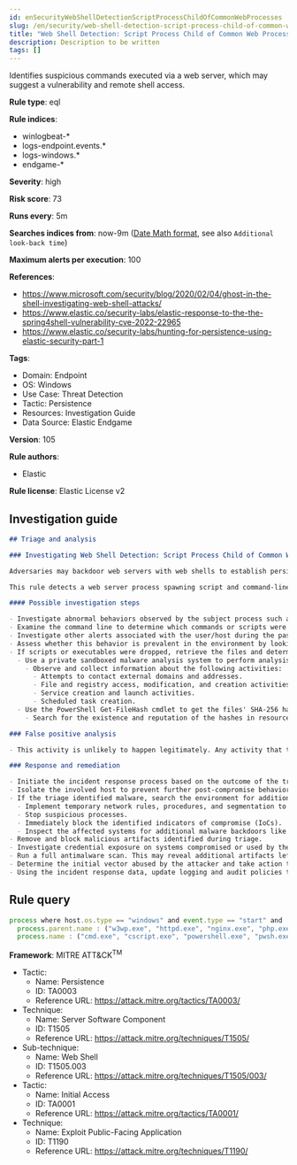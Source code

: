 ```yaml
---
id: enSecurityWebShellDetectionScriptProcessChildOfCommonWebProcesses
slug: /en/security/web-shell-detection-script-process-child-of-common-web-processes
title: "Web Shell Detection: Script Process Child of Common Web Processes"
description: Description to be written
tags: []
---
```


<div id="web-shell-detection-script-process-child-of-common-web-processes"></div>

Identifies suspicious commands executed via a web server, which may suggest a vulnerability and remote shell access.

**Rule type**: eql

**Rule indices**: 

* winlogbeat-*
* logs-endpoint.events.*
* logs-windows.*
* endgame-*

**Severity**: high

**Risk score**: 73

**Runs every**: 5m

**Searches indices from**: now-9m ([Date Math format](((ref))/common-options.html#date-math), see also <DocLink id="enSecurityRulesUiCreate" section="set-the-rules-schedule">`Additional look-back time`</DocLink>)

**Maximum alerts per execution**: 100

**References**: 

* https://www.microsoft.com/security/blog/2020/02/04/ghost-in-the-shell-investigating-web-shell-attacks/
* https://www.elastic.co/security-labs/elastic-response-to-the-the-spring4shell-vulnerability-cve-2022-22965
* https://www.elastic.co/security-labs/hunting-for-persistence-using-elastic-security-part-1

**Tags**: 

* Domain: Endpoint
* OS: Windows
* Use Case: Threat Detection
* Tactic: Persistence
* Resources: Investigation Guide
* Data Source: Elastic Endgame

**Version**: 105

**Rule authors**: 

* Elastic

**Rule license**: Elastic License v2

## Investigation guide

```markdown
## Triage and analysis

### Investigating Web Shell Detection: Script Process Child of Common Web Processes

Adversaries may backdoor web servers with web shells to establish persistent access to systems. A web shell is a web script that is placed on an openly accessible web server to allow an adversary to use the web server as a gateway into a network. A web shell may provide a set of functions to execute or a command-line interface on the system that hosts the web server.

This rule detects a web server process spawning script and command-line interface programs, potentially indicating attackers executing commands using the web shell.

#### Possible investigation steps

- Investigate abnormal behaviors observed by the subject process such as network connections, registry or file modifications, and any other spawned child processes.
- Examine the command line to determine which commands or scripts were executed.
- Investigate other alerts associated with the user/host during the past 48 hours.
- Assess whether this behavior is prevalent in the environment by looking for similar occurrences across hosts.
- If scripts or executables were dropped, retrieve the files and determine if they are malicious:
  - Use a private sandboxed malware analysis system to perform analysis.
    - Observe and collect information about the following activities:
      - Attempts to contact external domains and addresses.
      - File and registry access, modification, and creation activities.
      - Service creation and launch activities.
      - Scheduled task creation.
  - Use the PowerShell Get-FileHash cmdlet to get the files' SHA-256 hash values.
    - Search for the existence and reputation of the hashes in resources like VirusTotal, Hybrid-Analysis, CISCO Talos, Any.run, etc.

### False positive analysis

- This activity is unlikely to happen legitimately. Any activity that triggered the alert and is not inherently malicious must be monitored by the security team.

### Response and remediation

- Initiate the incident response process based on the outcome of the triage.
- Isolate the involved host to prevent further post-compromise behavior.
- If the triage identified malware, search the environment for additional compromised hosts.
  - Implement temporary network rules, procedures, and segmentation to contain the malware.
  - Stop suspicious processes.
  - Immediately block the identified indicators of compromise (IoCs).
  - Inspect the affected systems for additional malware backdoors like reverse shells, reverse proxies, or droppers that attackers could use to reinfect the system.
- Remove and block malicious artifacts identified during triage.
- Investigate credential exposure on systems compromised or used by the attacker to ensure all compromised accounts are identified. Reset passwords for these accounts and other potentially compromised credentials, such as email, business systems, and web services.
- Run a full antimalware scan. This may reveal additional artifacts left in the system, persistence mechanisms, and malware components.
- Determine the initial vector abused by the attacker and take action to prevent reinfection through the same vector.
- Using the incident response data, update logging and audit policies to improve the mean time to detect (MTTD) and the mean time to respond (MTTR).
```

## Rule query

```js
process where host.os.type == "windows" and event.type == "start" and
  process.parent.name : ("w3wp.exe", "httpd.exe", "nginx.exe", "php.exe", "php-cgi.exe", "tomcat.exe") and
  process.name : ("cmd.exe", "cscript.exe", "powershell.exe", "pwsh.exe", "powershell_ise.exe", "wmic.exe", "wscript.exe")

```

**Framework**: MITRE ATT&CK<sup>TM</sup>

* Tactic:
    * Name: Persistence
    * ID: TA0003
    * Reference URL: https://attack.mitre.org/tactics/TA0003/
* Technique:
    * Name: Server Software Component
    * ID: T1505
    * Reference URL: https://attack.mitre.org/techniques/T1505/
* Sub-technique:
    * Name: Web Shell
    * ID: T1505.003
    * Reference URL: https://attack.mitre.org/techniques/T1505/003/
* Tactic:
    * Name: Initial Access
    * ID: TA0001
    * Reference URL: https://attack.mitre.org/tactics/TA0001/
* Technique:
    * Name: Exploit Public-Facing Application
    * ID: T1190
    * Reference URL: https://attack.mitre.org/techniques/T1190/

